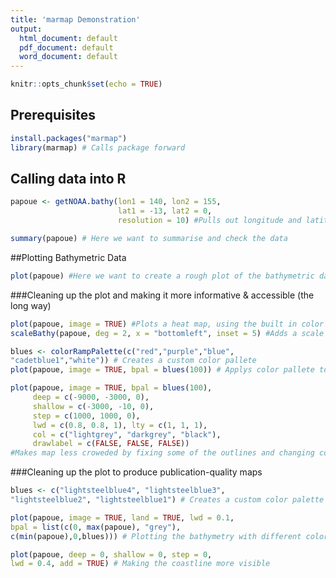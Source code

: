 ```yaml
---
title: 'marmap Demonstration'
output:
  html_document: default
  pdf_document: default
  word_document: default
---
```


```r
knitr::opts_chunk$set(echo = TRUE)
```
## Prerequisites
```r
install.packages("marmap")
library(marmap) # Calls package forward
```


## Calling data into R
```r
papoue <- getNOAA.bathy(lon1 = 140, lon2 = 155,
                        lat1 = -13, lat2 = 0, 
                        resolution = 10) #Pulls out longitude and latitude data, and the associated depths

summary(papoue) # Here we want to summarise and check the data 
```

##Plotting Bathymetric Data
```r
plot(papoue) #Here we want to create a rough plot of the bathymetric data
```

###Cleaning up the plot and making it more informative & accessible (the long way) 
```r
plot(papoue, image = TRUE) #Plots a heat map, using the built in color pallete
scaleBathy(papoue, deg = 2, x = "bottomleft", inset = 5) #Adds a scale in kilometers
```

```r
blues <- colorRampPalette(c("red","purple","blue",
"cadetblue1","white")) # Creates a custom color pallete 
plot(papoue, image = TRUE, bpal = blues(100)) # Applys color pallete to the map
```

```r
plot(papoue, image = TRUE, bpal = blues(100),
     deep = c(-9000, -3000, 0),
     shallow = c(-3000, -10, 0),
     step = c(1000, 1000, 0),
     lwd = c(0.8, 0.8, 1), lty = c(1, 1, 1),
     col = c("lightgrey", "darkgrey", "black"),
     drawlabel = c(FALSE, FALSE, FALSE)) 
#Makes map less croweded by fixing some of the outlines and changing contrast
```


###Cleaning up the plot to produce publication-quality maps 
```r
blues <- c("lightsteelblue4", "lightsteelblue3",
"lightsteelblue2", "lightsteelblue1") # Creates a custom color palette of blues

plot(papoue, image = TRUE, land = TRUE, lwd = 0.1,
bpal = list(c(0, max(papoue), "grey"),
c(min(papoue),0,blues))) # Plotting the bathymetry with different colors for land and sea

plot(papoue, deep = 0, shallow = 0, step = 0,
lwd = 0.4, add = TRUE) # Making the coastline more visible
```
